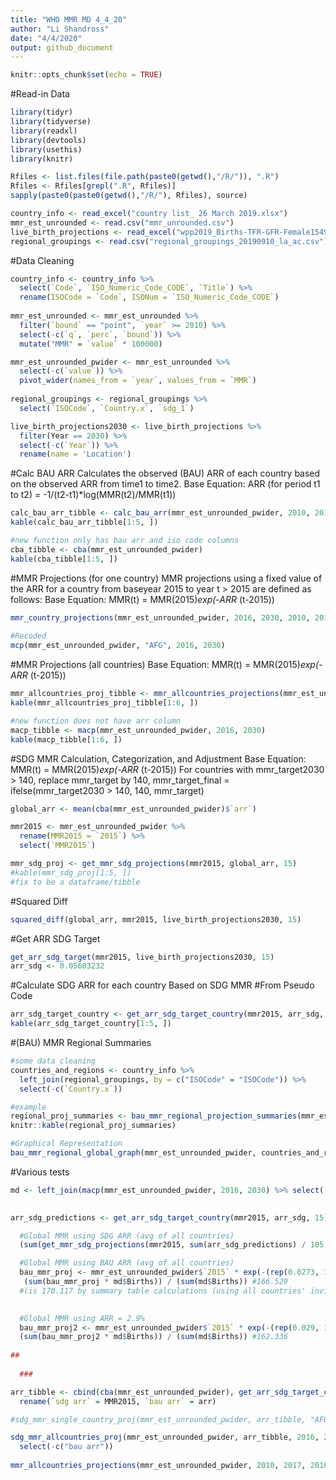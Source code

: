 ```yaml
---
title: "WHO MMR MD 4_4_20"
author: "Li Shandross"
date: "4/4/2020"
output: github_document
---
```





```r
knitr::opts_chunk$set(echo = TRUE)
```

#Read-in Data
```r
library(tidyr)
library(tidyverse)
library(readxl)
library(devtools)
library(usethis)
library(knitr)

Rfiles <- list.files(file.path(paste0(getwd(),"/R/")), ".R")
Rfiles <- Rfiles[grepl(".R", Rfiles)]
sapply(paste0(paste0(getwd(),"/R/"), Rfiles), source)

country_info <- read_excel("country list_ 26 March 2019.xlsx")
mmr_est_unrounded <- read.csv("mmr_unrounded.csv")
live_birth_projections <- read_excel("wpp2019_Births-TFR-GFR-Female1549.xlsx")
regional_groupings <- read.csv("regional_groupings_20190910_la_ac.csv")
```


#Data Cleaning
```r
country_info <- country_info %>%
  select(`Code`, `ISO_Numeric_Code_CODE`, `Title`) %>%
  rename(ISOCode = `Code`, ISONum = `ISO_Numeric_Code_CODE`)
  
mmr_est_unrounded <- mmr_est_unrounded %>%
  filter(`bound` == "point", `year` >= 2010) %>%
  select(-c(`q`, `perc`, `bound`)) %>%
  mutate("MMR" = `value` * 100000)

mmr_est_unrounded_pwider <- mmr_est_unrounded %>%
  select(-c(`value`)) %>%
  pivot_wider(names_from = `year`, values_from = `MMR`)
  
regional_groupings <- regional_groupings %>%
  select(`ISOCode`, `Country.x`, `sdg_1`)

live_birth_projections2030 <- live_birth_projections %>% 
  filter(Year == 2030) %>%
  select(-c(`Year`)) %>%
  rename(name = 'Location') 
```

#Calc BAU ARR
Calculates the observed (BAU) ARR of each country based on the observed ARR from time1 to time2. Base Equation: ARR (for period t1 to t2) = -1/(t2-t1)*log(MMR(t2)/MMR(t1))

```r
calc_bau_arr_tibble <- calc_bau_arr(mmr_est_unrounded_pwider, 2010, 2017)
kable(calc_bau_arr_tibble[1:5, ])

#new function only has bau arr and iso code columns
cba_tibble <- cba(mmr_est_unrounded_pwider)
kable(cba_tibble[1:5, ])

```


#MMR Projections (for one country)
MMR projections using a fixed value of the ARR for a country from baseyear 2015 to year t > 2015 are defined as follows:
Base Equation: MMR(t) = MMR(2015)*exp(-ARR * (t-2015))
```r
mmr_country_projections(mmr_est_unrounded_pwider, 2016, 2030, 2010, 2017, iso_code = "AFG")
    
#Recoded
mcp(mmr_est_unrounded_pwider, "AFG", 2016, 2030)
```


#MMR Projections (all countries)
Base Equation: MMR(t) = MMR(2015)*exp(-ARR * (t-2015))
```r
mmr_allcountries_proj_tibble <- mmr_allcountries_projections(mmr_est_unrounded_pwider, 2010, 2017, 2016, 2030)
kable(mmr_allcountries_proj_tibble[1:6, ])

#new function does not have arr column
macp_tibble <- macp(mmr_est_unrounded_pwider, 2016, 2030)
kable(macp_tibble[1:6, ])
```


#SDG MMR Calculation, Categorization, and Adjustment
Base Equation: MMR(t) = MMR(2015)*exp(-ARR * (t-2015))
For countries with mmr_target2030 > 140, replace mmr_target by 140, mmr_target_final = ifelse(mmr_target2030 > 140, 140, mmr_target)
```r
global_arr <- mean(cba(mmr_est_unrounded_pwider)$`arr`)

mmr2015 <- mmr_est_unrounded_pwider %>% 
  rename(MMR2015 = `2015`) %>%
  select(`MMR2015`)

mmr_sdg_proj <- get_mmr_sdg_projections(mmr2015, global_arr, 15)
#kable(mmr_sdg_proj[1:5, ])
#fix to be a dataframe/tibble
```


#Squared Diff
```r
squared_diff(global_arr, mmr2015, live_birth_projections2030, 15)
```


#Get ARR SDG Target 
```r
get_arr_sdg_target(mmr2015, live_birth_projections2030, 15)
arr_sdg <- 0.05603232
```


#Calculate SDG ARR for each country Based on SDG MMR 
#From Pseudo Code
```r
arr_sdg_target_country <- get_arr_sdg_target_country(mmr2015, arr_sdg, 15)
kable(arr_sdg_target_country[1:5, ])
```


#(BAU) MMR Regional Summaries
```r
#some data cleaning
countries_and_regions <- country_info %>% 
  left_join(regional_groupings, by = c("ISOCode" = "ISOCode")) %>%
  select(-c(`Country.x`)) 

#example
regional_proj_summaries <- bau_mmr_regional_projection_summaries(mmr_est_unrounded_pwider, countries_and_regions, live_birth_projections2030, 2016, 2030)
knitr::kable(regional_proj_summaries)

#Graphical Representation
bau_mmr_regional_global_graph(mmr_est_unrounded_pwider, countries_and_regions, live_birth_projections2030, 2016, 2030)

```


#Various tests
```r
md <- left_join(macp(mmr_est_unrounded_pwider, 2016, 2030) %>% select(-c(`name`)), countries_and_regions, by = c("iso" = "ISOCode")) %>% left_join(live_birth_projections2030 %>% select(`LocID`, `Births`), by = c("ISONum" = "LocID"))
    

arr_sdg_predictions <- get_arr_sdg_target_country(mmr2015, arr_sdg, 15)

  #Global MMR using SDG ARR (avg of all countries)
  (sum(get_mmr_sdg_projections(mmr2015, sum(arr_sdg_predictions) / 185, 15) * md$Births)) / (sum(md$Births)) #68.754

  #Global MMR using BAU ARR (avg of all countries)
  bau_mmr_proj <- mmr_est_unrounded_pwider$`2015` * exp(-(rep(0.0273, 185)) * (2030-2015))
   (sum(bau_mmr_proj * md$Births)) / (sum(md$Births)) #166.529
  #(is 170.117 by summary table calculations (using all countries' invidual arrs) above)

  
  #Global MMR using ARR = 2.9%
  bau_mmr_proj2 <- mmr_est_unrounded_pwider$`2015` * exp(-(rep(0.029, 185)) * (2030-2015))
  (sum(bau_mmr_proj2 * md$Births)) / (sum(md$Births)) #162.336
  
##
  
  ###

arr_tibble <- cbind(cba(mmr_est_unrounded_pwider), get_arr_sdg_target_country(mmr2015, arr_sdg, 15)) %>%
  rename(`sdg arr` = MMR2015, `bau arr` = arr)

#sdg_mmr_single_country_proj(mmr_est_unrounded_pwider, arr_tibble, "AFG", 2016, 2030)

sdg_mmr_allcountries_proj(mmr_est_unrounded_pwider, arr_tibble, 2016, 2030) %>%
  select(-c("bau arr"))
        
mmr_allcountries_projections(mmr_est_unrounded_pwider, 2010, 2017, 2016, 2030)
  

```
